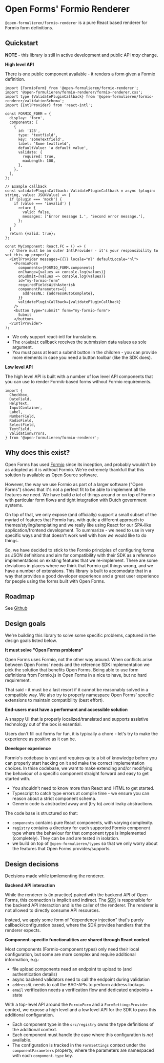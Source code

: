 
<Meta title="Introduction" />

# Open Forms' Formio Renderer

`@open-formulieren/formio-renderer` is a pure React based renderer for Formio form definitions.

## Quickstart

**NOTE** - this library is still in active development and public API _may_ change.

**High level API**

There is one public component available - it renders a form given a Formio definition.

```tsx
import {FormioForm} from '@open-formulieren/formio-renderer';
import '@open-formulieren/formio-renderer/formio-renderer.css';
import type {ValidatePluginCallback} from '@open-formulieren/formio-renderer/validationSchema';
import {IntlProvider} from 'react-intl';

const FORMIO_FORM = {
  display: 'form',
  components: [
    {
      id: '123',
      type: 'textfield',
      key: 'someTextfield',
      label: 'Some textfield',
      defaultValue: 'a default value',
      validate: {
        required: true,
        maxLength: 100,
      },
    },
  ],
};

// Example callback
const validatePluginCallback: ValidatePluginCallback = async (plugin: string, value: JSONValue) => {
  if (plugin === 'mock') {
    if (value === 'invalid') {
      return {
        valid: false,
        messages: ['Error message 1.', 'Second error message.'],
      };
    }
  }
  return {valid: true};
};

const MyComponent: React.FC = () => (
  // there must be an outer IntlProvider - it's your responsibility to set this up properly
  <IntlProvider messages={{}} locale="nl" defaultLocale="nl">
    <FormioForm
      components={FORMIO_FORM.components}
      onChange={values => console.log(values)}
      onSubmit={values => console.log(values)}
      id="my-formio-form"
      requiredFieldsWithAsterisk
      componentParameters={{
        addressNL: {addressAutoComplete},
      }}
      validatePluginCallback={validatePluginCallback}
    />
    <button type="submit" form="my-formio-form">
      Submit
    </button>
  </IntlProvider>
);
```

- We only support react-intl for translations.
- The `onSubmit` callback receives the submission data values as sole argument.
- You must pass at least a submit button in the children - you can provide more elements in case you
  need a button toolbar (like the SDK does).

**Low level API**

The high level API is built with a number of low level API components that you can use to render
Formik-based forms without Formio requirements.

```tsx
import {
  Checkbox,
  DateField,
  HelpText,
  InputContainer,
  Label,
  NumberField,
  RadioField,
  SelectField,
  TextField,
  ValidationErrors,
} from '@open-formulieren/formio-renderer';
```

## Why does this exist?

Open Forms has used [Formio](https://github.com/formio/formio.js/) since its inception, and probably
wouldn't be as adopted as it is without Formio. We're extremely thankfull that this solution is
available as Open Source software.

However, the way we use Formio as part of a larger software ("Open Forms") shows that it's not a
perfect fit to be able to implement all the features we need. We have build _a lot_ of things around
or on top of Formio with particular form flows and tight integration with Dutch government systems.

On top of that, we only expose (and officially) support a small subset of the myriad of features
that Formio has, with quite a different approach to themes/styling/templating and we really like
using React for our SPA-like application/frontend development. To summarize - we need to use in very
specific ways and that doesn't work well with how _we_ would like to do things.

So, we have decided to stick to the Formio principles of configuring forms as JSON definitions and
aim for compatibility with their SDK as a reference implementations on existing features that we
re-implement. There are some deviations in places where we think that Formio got things wrong, and
we have a number of extensions. This library is built to accomodate that in a way that provides a
good developer experience and a great user experience for people using the forms built with Open
Forms.

## Roadmap

See [Github](https://github.com/open-formulieren/open-forms/issues/5133)

## Design goals

We're building this library to solve some specific problems, captured in the design goals listed
below.

**It must solve "Open Forms problems"**

Open Forms uses Formio, not the other way around. When conflicts arise between Open Forms' needs and
the reference SDK implementation we pick the solution that benefits Open Forms. Being able to use
form definitions from Formio.js in Open Forms in a nice to have, but no hard requirement.

That said - it must be a last resort if it cannot be reasonably solved in a compatible way. We also
try to properly namespace Open Forms' specific extensions to maintain compatibility (best effort).

**End-users must have a performant and accessible solution**

A snappy UI that is properly localized/translated and supports assistive technology out of the box
is essential.

Users don't fill out forms for fun, it is typically a chore - let's try to make the experience as
positive as it can be.

**Developer experience**

Formio's codebase is vast and requires quite a bit of knowledge before you can properly start
hacking on it and make the correct implementation choices. In thise codebase, we want to make
extending and/or modifying the behaviour of a specific component straight forward and easy to get
started with.

- You shouldn't need to know more than React and HTML to get started.
- Typescript to catch type errors at compile time - we ensure you can reason about a strict
  component schema.
- Generic code is abstracted away and (try to) avoid leaky abstractions.

The code base is structured so that:

- `components` contains pure React components, with varying complexity.
- `registry` contains a directory for each supported Formio component type where the behaviour for
  that component type is implemented (completely). They can be and are tested in isolation.
- we build on top of `@open-formulieren/types` so that we only worry about the features that Open
  Forms provides/supports.

## Design decisions

Decisions made while ipmlementing the renderer.

**Backend API interaction**

While the renderer is (in practice) paired with the backend API of Open Forms, this connection is
implicit and indirect. The [SDK](https://github.com/open-formulieren/open-forms-sdk) is responsible
for the backend API interaction and is the caller of the renderer. The renderer is not allowed to
directly consume API resources.

Instead, we apply some form of "dependency injection" that's purely callback/configuration based,
where the SDK provides handlers that the renderer expects.

**Component-specific functionalities are shared through React context**

Most components (Formio-component types) only need their local configuration, but some are more
complex and require additional information, e.g.:

- file upload components need an endpoint to upload to (and authentication details)
- async backend validators need to call the endpoint during validation
- `addressNL` needs to call the BAG-APIs to perform address lookups
- `email` verification needs a verification flow and dedicated endpoints + state

With a top-level API around the `FormioForm` and a `FormSettingsProvider` context, we expose a high
level and a low level API for the SDK to pass this additional configuration.

- Each component type in the `src/registry` owns the type definitions of the additional context.
- Each component must handle the case where this configuration is _not_ available.
- The configuration is tracked in the `FormSettings` context under the `componentParameters`
  property, where the parameters are namespaced with each `component.type` key.

